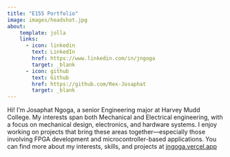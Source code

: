 ```yaml
---
title: "E155 Portfolio"
image: images/headshot.jpg
about: 
    template: jolla
    links: 
      - icon: linkedin
        text: LinkedIn
        href: https://www.linkedin.com/in/jngoga
        target: _blank
      - icon: github
        text: Github
        href: https://github.com/Rex-Josaphat
        target: _blank
---
```


Hi! I’m Josaphat Ngoga, a senior Engineering major at Harvey Mudd College. My interests span both Mechanical and Electrical engineering, with a focus on mechanical design, electronics, and hardware systems. I enjoy working on projects that bring these areas together—especially those involving FPGA development and microcontroller-based applications. You can find more about my interests, skills, and projects at [jngoga.vercel.app](https://jngoga.vercel.app/)

